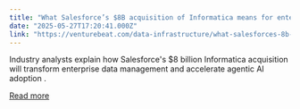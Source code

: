 ```yaml
---
title: "What Salesforce’s $8B acquisition of Informatica means for enterprise data and AI"
date: "2025-05-27T17:20:41.000Z"
link: "https://venturebeat.com/data-infrastructure/what-salesforces-8b-acquisition-of-informatica-means-for-enterprise-data-and-ai/"
---
```


Industry analysts explain how Salesforce's $8 billion Informatica acquisition will transform enterprise data management and accelerate agentic AI adoption .

[Read more](https://venturebeat.com/data-infrastructure/what-salesforces-8b-acquisition-of-informatica-means-for-enterprise-data-and-ai/)
